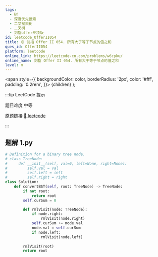 ```yaml
---
tags:
  - 树
  - 深度优先搜索
  - 二叉搜索树
  - 二叉树
  - 剑指offer专项版
id: leetcode_OfferII054
title: 🟡 剑指 Offer II 054. 所有大于等于节点的值之和
ques_id: OfferII054
platform: leetcode
online_link: https://leetcode-cn.com/problems/w6cpku/
online_name: 剑指 Offer II 054. 所有大于等于节点的值之和
level: m
---
```


  <span
    style={{
      backgroundColor: color,
      borderRadius: '2px',
      color: '#fff',
      padding: '0.2rem',
    }}>
    {children}
  </span>
);

:::tip LeetCode 提示

题目难度 <Highlight color="#ffc01e">中等</Highlight>

原题链接 [🔗 leetcode](https://leetcode-cn.com/problems/w6cpku/)

:::



## 题解 1.py

```py
# Definition for a binary tree node.
# class TreeNode:
#     def __init__(self, val=0, left=None, right=None):
#         self.val = val
#         self.left = left
#         self.right = right
class Solution:
    def convertBST(self, root: TreeNode) -> TreeNode:
        if not root:
            return root
        self.curSum = 0

        def rmlVisit(node: TreeNode):
            if node.right:
                rmlVisit(node.right)
            self.curSum += node.val
            node.val = self.curSum
            if node.left:
                rmlVisit(node.left)
        
        rmlVisit(root)
        return root
```


